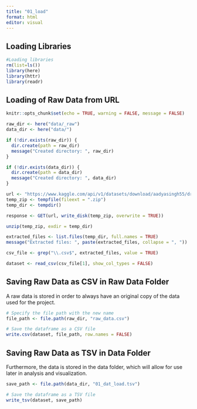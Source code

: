 ```yaml
---
title: "01_load"
format: html
editor: visual
---
```


## Loading Libraries

```r
#Loading libraries
rm(list=ls())
library(here)
library(httr)
library(readr)
```

## Loading of Raw Data from URL

```r
knitr::opts_chunk$set(echo = TRUE, warning = FALSE, message = FALSE)

raw_dir <- here("data/_raw")
data_dir <- here("data/")

if (!dir.exists(raw_dir)) {
  dir.create(path = raw_dir)
  message("Created directory: ", raw_dir)
}

if (!dir.exists(data_dir)) {
  dir.create(path = data_dir)
  message("Created directory: ", data_dir)
}

url <- "https://www.kaggle.com/api/v1/datasets/download/aadyasingh55/drug-dataset"
temp_zip <- tempfile(fileext = ".zip")   
temp_dir <- tempdir()  

response <- GET(url, write_disk(temp_zip, overwrite = TRUE))

unzip(temp_zip, exdir = temp_dir)

extracted_files <- list.files(temp_dir, full.names = TRUE)
message("Extracted files: ", paste(extracted_files, collapse = ", "))

csv_file <- grep("\\.csv$", extracted_files, value = TRUE)

dataset <- read_csv(csv_file[1], show_col_types = FALSE)

```

## Saving Raw Data as CSV in Raw Data Folder

A raw data is stored in order to always have an original copy of the data used for the project.

```r
# Specify the file path with the new name
file_path <- file.path(raw_dir, "raw_data.csv")

# Save the dataframe as a CSV file
write.csv(dataset, file_path, row.names = FALSE)
```

## Saving Raw Data as TSV in Data Folder

Furthermore, the data is stored in the data folder, which will allow for use later in analysis and visualization.

```r

save_path <- file.path(data_dir, "01_dat_load.tsv")

# Save the dataframe as a TSV file
write_tsv(dataset, save_path)

```
